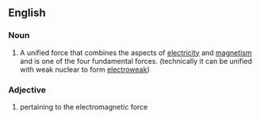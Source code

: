 ==English==
===Noun===
#A unified force that combines the aspects of [[electricity]] and [[magnetism]] and is one of the four fundamental forces.  (technically it can be unified with weak nuclear to form [[electroweak]])

===Adjective===
#pertaining to the electromagnetic force